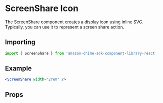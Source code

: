 

# ScreenShare Icon

The ScreenShare component creates a display icon using inline SVG. Typically, you can use it to represent a screen share action.

## Importing

```javascript
import { ScreenShare } from 'amazon-chime-sdk-component-library-react';
```

## Example

<ThemeProvider theme={lightTheme}>
  <GlobalStyles />
  <Preview>
    <ScreenShare width="2rem" />
  </Preview>
</ThemeProvider>

```jsx
<ScreenShare width="2rem" />
```

## Props

<Props of={ScreenShare} />
